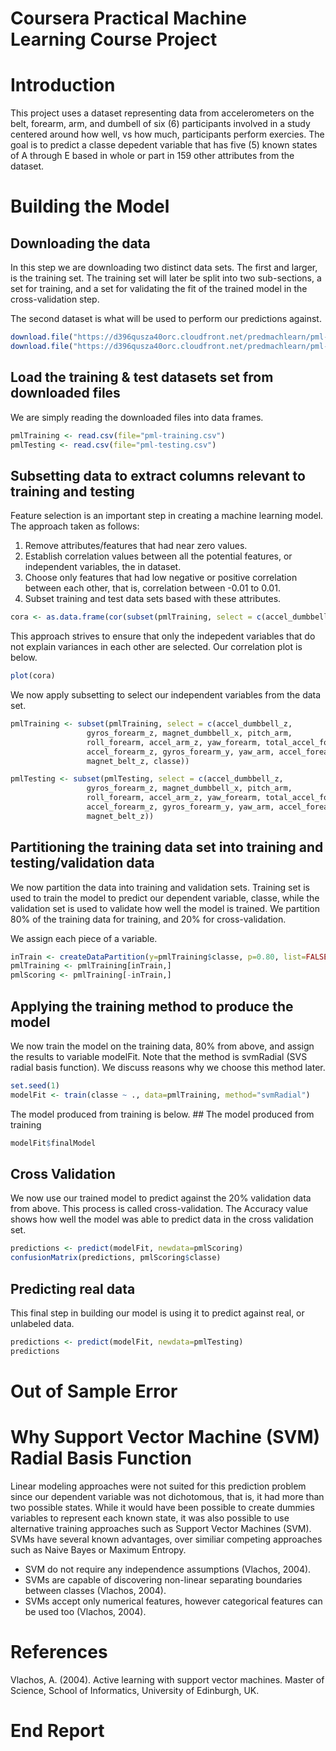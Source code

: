 Coursera Practical Machine Learning Course Project
========================================================
# Introduction
This project uses a dataset representing data from accelerometers on the belt, forearm, arm, and dumbell of six (6) participants involved in a study centered around how well, vs how much, participants perform exercies. The goal is to predict a classe depedent variable that has five (5) known states of A through E based in whole or part in 159 other attributes from the dataset.

# Building the Model
## Downloading the data
In this step we are downloading two distinct data sets. The first and larger, is the training set. The training set will later be split into two sub-sections, a set for training, and a set for validating the fit of the trained model in the cross-validation step.

The second dataset is what will be used to perform our predictions against.

```r
download.file("https://d396qusza40orc.cloudfront.net/predmachlearn/pml-training.csv", destfile="pml-training.csv")
download.file("https://d396qusza40orc.cloudfront.net/predmachlearn/pml-testing.csv", destfile="pml-testing.csv")
```

## Load the training & test datasets set from downloaded files
We are simply reading the downloaded files into data frames.
```r
pmlTraining <- read.csv(file="pml-training.csv")
pmlTesting <- read.csv(file="pml-testing.csv")
```

## Subsetting data to extract columns relevant to training and testing
Feature selection is an important step in creating a machine learning model. The approach taken as follows:
<ol>
<li>Remove attributes/features that had near zero values.</li>
<li>Establish correlation values between all the potential features, or independent variables, the in dataset.</li>
<li>Choose only features that had low negative or positive correlation between each other, that is, correlation between -0.01 to 0.01.</li>
<li>Subset training and test data sets based with these attributes.</li>
</ol>

```r
cora <- as.data.frame(cor(subset(pmlTraining, select = c(accel_dumbbell_z, gyros_forearm_z, magnet_dumbbell_x, pitch_arm, roll_forearm, accel_arm_z, yaw_forearm, total_accel_forearm, accel_forearm_z, gyros_forearm_y, yaw_arm, accel_forearm_y,  magnet_belt_z)), subset(pmlTraining, select = c(accel_dumbbell_z, gyros_forearm_z, magnet_dumbbell_x, pitch_arm, roll_forearm, accel_arm_z, yaw_forearm, total_accel_forearm, accel_forearm_z, gyros_forearm_y, yaw_arm, accel_forearm_y,  magnet_belt_z))))
```

This approach strives to ensure that only the indepedent variables that do not explain variances in each other are selected.  Our correlation plot is below.


```r
plot(cora)
```

We now apply subsetting to select our independent variables from the data set.
```r
pmlTraining <- subset(pmlTraining, select = c(accel_dumbbell_z, 
                 gyros_forearm_z, magnet_dumbbell_x, pitch_arm,
                 roll_forearm, accel_arm_z, yaw_forearm, total_accel_forearm,
                 accel_forearm_z, gyros_forearm_y, yaw_arm, accel_forearm_y,
                 magnet_belt_z, classe))

pmlTesting <- subset(pmlTesting, select = c(accel_dumbbell_z, 
                 gyros_forearm_z, magnet_dumbbell_x, pitch_arm,
                 roll_forearm, accel_arm_z, yaw_forearm, total_accel_forearm,
                 accel_forearm_z, gyros_forearm_y, yaw_arm, accel_forearm_y,
                 magnet_belt_z))
```

## Partitioning the training data set into training and testing/validation data
We now partition the data into training and validation sets. Training set is used to train the model to predict our dependent variable, classe, while the validation set is used to validate how well the model is trained. We partition 80% of the training data for training, and 20% for cross-validation.

We assign each piece of a variable.

```r
inTrain <- createDataPartition(y=pmlTraining$classe, p=0.80, list=FALSE)
pmlTraining <- pmlTraining[inTrain,]
pmlScoring <- pmlTraining[-inTrain,]
```

## Applying the training method to produce the model
We now train the model on the training data, 80% from above, and assign the results to variable modelFit. Note that the method is svmRadial (SVS radial basis function). We discuss reasons why we choose this method later.
```r
set.seed(1)
modelFit <- train(classe ~ ., data=pmlTraining, method="svmRadial")
```

The model produced from training is below.
## The model produced from training
```r
modelFit$finalModel
```

## Cross Validation
We now use our trained model to predict against the 20% validation data from above. This process is called cross-validation. The Accuracy value shows how well the model was able to predict data in the cross validation set.
```r
predictions <- predict(modelFit, newdata=pmlScoring)
confusionMatrix(predictions, pmlScoring$classe)
```

## Predicting real data
This final step in building our model is using it to predict against real, or unlabeled data.
```r
predictions <- predict(modelFit, newdata=pmlTesting)
predictions
```

# Out of Sample Error

# Why Support Vector Machine (SVM) Radial Basis Function
Linear modeling approaches were not suited for this prediction problem since our dependent variable was not dichotomous, that is, it had more than two possible states. While it would have been possible to create dummies variables to represent each known state, it was also possible to use alternative training approaches such as Support Vector Machines (SVM).  SVMs have several known advantages, over similiar competing approaches such as Naive Bayes or Maximum Entropy.
<ul>
<li>SVM do not require any independence assumptions (Vlachos, 2004).</li>
<li>SVMs are capable of discovering non-linear separating boundaries between classes (Vlachos, 2004).</li>
<li>SVMs accept only numerical features, however categorical features can be used too (Vlachos, 2004).</li>
</ul>

# References
Vlachos, A. (2004). Active learning with support vector machines. Master of Science, School of Informatics, University of Edinburgh, UK.

# End Report
